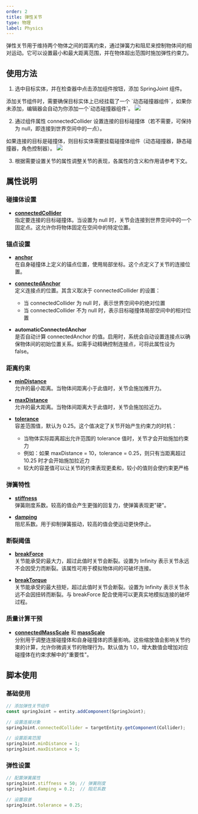```yaml
---
order: 2
title: 弹性关节
type: 物理
label: Physics
---
```


弹性关节用于维持两个物体之间的距离约束，通过弹簧力和阻尼来控制物体间的相对运动。它可以设置最小和最大距离范围，并在物体超出范围时施加弹性约束力。

## 使用方法

1. 选中目标实体，并在检查器中点击添加组件按钮，添加 SpringJoint 组件。
<Callout type="info">
添加关节组件时，需要确保目标实体上已经挂载了一个 `动态碰撞器组件`，如果你未添加，编辑器会自动为你添加一个`动态碰撞器组件`。
</Callout>

<Image src="https://mdn.alipayobjects.com/huamei_3zduhr/afts/img/A*Jy9kSaMDsJoAAAAAAAAAAAAAesJ_AQ/original" />

2. 通过组件属性 connectedCollider 设置连接的目标碰撞体（若不需要，可保持为 null，即连接到世界空间中的一点）。
<Callout type="positive">
如果连接的目标是碰撞体，则目标实体需要挂载碰撞体组件（动态碰撞器，静态碰撞器，角色控制器）。
</Callout>

<Image src="https://mdn.alipayobjects.com/huamei_3zduhr/afts/img/A*JRtfRoM1vS4AAAAAAAAAAAAAesJ_AQ/original" />

3. 根据需要设置关节的属性调整关节的表现，各属性的含义和作用请参考下文。

## 属性说明

### 碰撞体设置
- [**connectedCollider**](/apis/core/#SpringJoint-connectedCollider)  
  指定要连接的目标碰撞体。当设置为 null 时，关节会连接到世界空间中的一个固定点。这允许你将物体固定在空间中的特定位置。

### 锚点设置
- [**anchor**](/apis/core/#SpringJoint-anchor)  
  在自身碰撞体上定义的锚点位置，使用局部坐标。这个点定义了关节的连接位置。

- [**connectedAnchor**](/apis/core/#SpringJoint-connectedAnchor)  
  定义连接点的位置。其含义取决于 connectedCollider 的设置：
  - 当 connectedCollider 为 null 时，表示世界空间中的绝对位置
  - 当 connectedCollider 不为 null 时，表示目标碰撞体局部空间中的相对位置

- **automaticConnectedAnchor**  
  是否自动计算 connectedAnchor 的值。启用时，系统会自动设置连接点以确保物体间的初始位置关系。如需手动精确控制连接点，可将此属性设为 false。

### 距离约束
- [**minDistance**](/apis/core/#SpringJoint-minDistance)  
  允许的最小距离。当物体间距离小于此值时，关节会施加推开力。

- [**maxDistance**](/apis/core/#SpringJoint-maxDistance)  
  允许的最大距离。当物体间距离大于此值时，关节会施加拉近力。

- [**tolerance**](/apis/core/#SpringJoint-tolerance)  
  容差范围值，默认为 0.25。这个值决定了关节开始产生约束力的时机：
  - 当物体实际距离超出允许范围的 tolerance 值时，关节才会开始施加约束力
  - 例如：如果 maxDistance = 10，tolerance = 0.25，则只有当距离超过 10.25 时才会开始施加拉近力
  - 较大的容差值可以让关节的约束表现更柔和，较小的值则会使约束更严格

### 弹簧特性
- [**stiffness**](/apis/core/#SpringJoint-stiffness)  
  弹簧刚度系数。较高的值会产生更强的回复力，使弹簧表现更"硬"。

- [**damping**](/apis/core/#SpringJoint-damping)  
  阻尼系数。用于抑制弹簧振动，较高的值会使运动更快停止。

### 断裂阈值
- [**breakForce**](/apis/core/#SpringJoint-breakForce)  
  关节能承受的最大力，超过此值时关节会断裂。设置为 Infinity 表示关节永远不会因受力而断裂。该属性可用于模拟物体间的可破坏连接。

- [**breakTorque**](/apis/core/#SpringJoint-breakTorque)  
  关节能承受的最大扭矩，超过此值时关节会断裂。设置为 Infinity 表示关节永远不会因扭转而断裂。与 breakForce 配合使用可以更真实地模拟连接的破坏过程。

### 质量计算干预
- [**connectedMassScale**](/apis/core/#SpringJoint-connectedMassScale) 和 [**massScale**](/apis/core/#SpringJoint-massScale)  
  分别用于调整连接碰撞体和自身碰撞体的质量影响。这些缩放值会影响关节约束的计算，允许你微调关节的物理行为。默认值为 1.0，增大数值会增加对应碰撞体在约束求解中的"重要性"。

## 脚本使用

### 基础使用

```typescript
// 添加弹性关节组件
const springJoint = entity.addComponent(SpringJoint);

// 设置连接对象
springJoint.connectedCollider = targetEntity.getComponent(Collider);

// 设置距离范围
springJoint.minDistance = 1;
springJoint.maxDistance = 5;
```

### 弹性设置

```typescript
// 配置弹簧属性
springJoint.stiffness = 50; // 弹簧刚度
springJoint.damping = 0.2;  // 阻尼系数

// 设置容差
springJoint.tolerance = 0.25;
```

